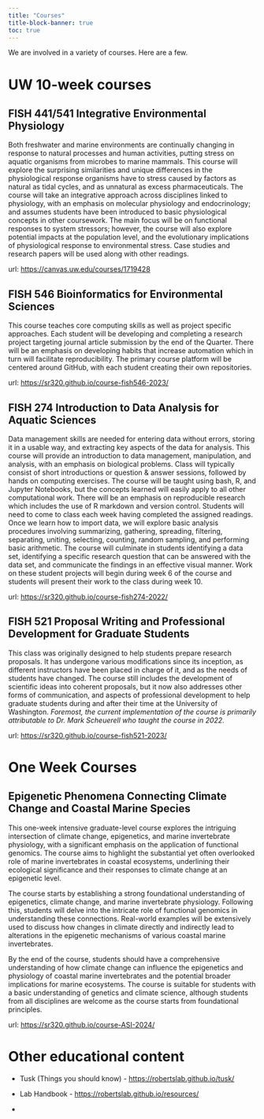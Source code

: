 ```yaml
---
title: "Courses"
title-block-banner: true
toc: true
---
```


We are involved in a variety of courses. Here are a few.

# UW 10-week courses

## FISH 441/541 Integrative Environmental Physiology

Both freshwater and marine environments are continually changing in response to natural processes and human activities, putting stress on aquatic organisms from microbes to marine mammals. This course will explore the surprising similarities and unique differences in the physiological response organisms have to stress caused by factors as natural as tidal cycles, and as unnatural as excess pharmaceuticals. The course will take an integrative approach across disciplines linked to physiology, with an emphasis on molecular physiology and endocrinology; and assumes students have been introduced to basic physiological concepts in other coursework. The main focus will be on functional responses to system stressors; however, the course will also explore potential impacts at the population level, and the evolutionary implications of physiological response to environmental stress. Case studies and research papers will be used along with other readings.

url: <https://canvas.uw.edu/courses/1719428>

## FISH 546 Bioinformatics for Environmental Sciences

This course teaches core computing skills as well as project specific approaches. Each student will be developing and completing a research project targeting journal article submission by the end of the Quarter. There will be an emphasis on developing habits that increase automation which in turn will facilitate reproducibility. The primary course platform will be centered around GitHub, with each student creating their own repositories.

url: <https://sr320.github.io/course-fish546-2023/>

## FISH 274 **Introduction to Data Analysis for Aquatic Sciences**

Data management skills are needed for entering data without errors, storing it in a usable way, and extracting key aspects of the data for analysis. This course will provide an introduction to data management, manipulation, and analysis, with an emphasis on biological problems. Class will typically consist of short introductions or question & answer sessions, followed by hands on computing exercises. The course will be taught using bash, R, and Jupyter Notebooks, but the concepts learned will easily apply to all other computational work. There will be an emphasis on reproducible research which includes the use of R markdown and version control. Students will need to come to class each week having completed the assigned readings. Once we learn how to import data, we will explore basic analysis procedures involving summarizing, gathering, spreading, filtering, separating, uniting, selecting, counting, random sampling, and performing basic arithmetic. The course will culminate in students identifying a data set, identifying a specific research question that can be answered with the data set, and communicate the findings in an effective visual manner. Work on these student projects will begin during week 6 of the course and students will present their work to the class during week 10.

url: <https://sr320.github.io/course-fish274-2022/>

## FISH 521 Proposal Writing and Professional Development for Graduate Students

This class was originally designed to help students prepare research proposals. It has undergone various modifications since its inception, as different instructors have been placed in charge of it, and as the needs of students have changed. The course still includes the development of scientific ideas into coherent proposals, but it now also addresses other forms of communication, and aspects of professional development to help graduate students during and after their time at the University of Washington. *Foremost, the current implementation of the course is primarily attributable to Dr. Mark Scheuerell who taught the course in 2022.*

url: <https://sr320.github.io/course-fish521-2023/>

# One Week Courses

## Epigenetic Phenomena Connecting Climate Change and Coastal Marine Species

This one-week intensive graduate-level course explores the intriguing intersection of climate change, epigenetics, and marine invertebrate physiology, with a significant emphasis on the application of functional genomics. The course aims to highlight the substantial yet often overlooked role of marine invertebrates in coastal ecosystems, underlining their ecological significance and their responses to climate change at an epigenetic level.

The course starts by establishing a strong foundational understanding of epigenetics, climate change, and marine invertebrate physiology. Following this, students will delve into the intricate role of functional genomics in understanding these connections. Real-world examples will be extensively used to discuss how changes in climate directly and indirectly lead to alterations in the epigenetic mechanisms of various coastal marine invertebrates.

By the end of the course, students should have a comprehensive understanding of how climate change can influence the epigenetics and physiology of coastal marine invertebrates and the potential broader implications for marine ecosystems. The course is suitable for students with a basic understanding of genetics and climate science, although students from all disciplines are welcome as the course starts from foundational principles.

url: <https://sr320.github.io/course-ASI-2024/>

# Other educational content

-   Tusk (Things you should know) - <https://robertslab.github.io/tusk/>

-   Lab Handbook - <https://robertslab.github.io/resources/>

-   
